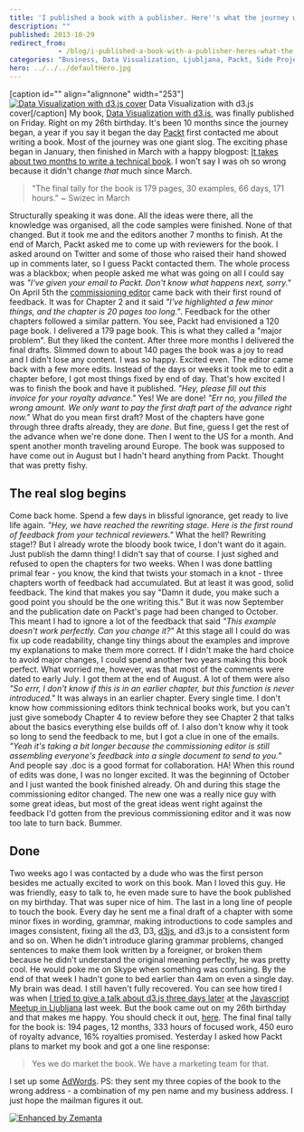 ```yaml
---
title: 'I published a book with a publisher. Here''s what the journey was like.'
description: ""
published: 2013-10-29
redirect_from: 
            - /blog/i-published-a-book-with-a-publisher-heres-what-the-journey-was-like/swizec/6398
categories: "Business, Data Visualization, Ljubljana, Packt, Side Projects, Skype, Writing"
hero: ../../../defaultHero.jpg
---
```

\[caption id=&quot;&quot; align=&quot;alignnone&quot; width=&quot;253&quot;][![Data Visualization with d3.js cover](https://www.filepicker.io/api/file/4lQnyBJ3SmbpxTTkl5lO?policy=eyJoYW5kbGUiOiI0bFFueUJKM1NtYnB4VFRrbDVsTyIsImV4cGlyeSI6MTM4MzA1ODA5OSwiY2FsbCI6WyJyZWFkIl19&amp;signature=973d407bbf3113c8d1a6336e07d57ec8729918d0caa81bebef4783d108329ca7)](http://www.packtpub.com/data-visualization-with-d3js/book) Data Visualization with d3.js cover\[/caption] My book, [Data Visualization with d3.js](http://www.packtpub.com/data-visualization-with-d3js/book), was finally published on Friday. Right on my 26th birthday. It&#x27;s been 10 months since the journey began, a year if you say it began the day [Packt](http://www.packtpub.com "Packt") first contacted me about writing a book. Most of the journey was one giant slog. The exciting phase began in January, then finished in March with a happy blogpost: [It takes about two months to write a technical book](http://swizec.com/blog/it-takes-about-two-months-to-write-a-technical-book/swizec/6076). I won&#x27;t say I was oh so wrong because it didn&#x27;t change _that_ much since March.

> &quot;The final tally for the book is 179 pages, 30 examples, 66 days, 171 hours.&quot; ~ Swizec in March

Structurally speaking it was done. All the ideas were there, all the knowledge was organised, all the code samples were finished. None of that changed. But it took me and the editors another 7 months to finish. At the end of March, Packt asked me to come up with reviewers for the book. I asked around on Twitter and some of those who raised their hand showed up in comments later, so I guess Packt contacted them. The whole process was a blackbox; when people asked me what was going on all I could say was _&quot;I&#x27;ve given your email to Packt. Don&#x27;t know what happens next, sorry.&quot;_ On April 5th the [commissioning editor](http://en.wikipedia.org/wiki/Commissioning_editor_%28book_publishing%29 "Commissioning editor (book publishing)") came back with their first round of feedback. It was for Chapter 2 and it said _&quot;I&#x27;ve highlighted a few minor things, and the chapter is 20 pages too long.&quot;_. Feedback for the other chapters followed a similar pattern. You see, Packt had envisioned a 120 page book. I delivered a 179 page book. This is what they called a &quot;major problem&quot;. But they liked the content. After three more months I delivered the final drafts. Slimmed down to about 140 pages the book was a joy to read and I didn&#x27;t lose any content. I was _so_ happy. Excited even. The editor came back with a few more edits. Instead of the days or weeks it took me to edit a chapter before, I got most things fixed by end of day. That&#x27;s how excited I was to finish the book and have it published. _&quot;Hey, please fill out this invoice for your royalty advance.&quot;_ Yes! We are done! _&quot;Err no, you filled the wrong amount. We only want to pay the first draft part of the advance right now.&quot;_ What do you mean first draft? Most of the chapters have gone through three drafts already, they are _done_. But fine, guess I get the rest of the advance when we&#x27;re done done. Then I went to the US for a month. And spent another month traveling around Europe. The book was supposed to have come out in August but I hadn&#x27;t heard anything from Packt. Thought that was pretty fishy.

## The real slog begins

Come back home. Spend a few days in blissful ignorance, get ready to live life again. _&quot;Hey, we have reached the rewriting stage. Here is the first round of feedback from your technical reviewers.&quot;_ What the hell? Rewriting stage!? But I already wrote the bloody book twice, I don&#x27;t want do it again. Just publish the damn thing! I didn&#x27;t say that of course. I just sighed and refused to open the chapters for two weeks. When I was done battling primal fear - you know, the kind that twists your stomach in a knot - three chapters worth of feedback had accumulated. But at least it was good, solid feedback. The kind that makes you say &quot;Damn it dude, you make such a good point you should be the one writing this.&quot; But it was now September and the publication date on Packt&#x27;s page had been changed to October. This meant I had to ignore a lot of the feedback that said _&quot;This example doesn&#x27;t work perfectly. Can you change it?&quot;_ At this stage all I could do was fix up code readability, change tiny things about the examples and improve my explanations to make them more correct. If I didn&#x27;t make the hard choice to avoid major changes, I could spend another two years making this book perfect. What worried me, however, was that most of the comments were dated to early July. I got them at the end of August. A lot of them were also _&quot;So errr, I don&#x27;t know if this is in an earlier chapter, but this function is never introduced.&quot;_ It was always in an earlier chapter. Every single time. I don&#x27;t know how commissioning editors think technical books work, but you can&#x27;t just give somebody Chapter 4 to review before they see Chapter 2 that talks about the basics everything else builds off of. I also don&#x27;t know why it took so long to send the feedback to me, but I got a clue in one of the emails. _&quot;Yeah it&#x27;s taking a bit longer because the commissioning editor is still assembling everyone&#x27;s feedback into a single document to send to you.&quot;_ And people say .doc is a good format for collaboration. HA! When this round of edits was done, I was no longer excited. It was the beginning of October and I just wanted the book finished already. Oh and during this stage the commissioning editor changed. The new one was a really nice guy with some great ideas, but most of the great ideas went right against the feedback I&#x27;d gotten from the previous commissioning editor and it was now too late to turn back. Bummer.

## Done

Two weeks ago I was contacted by a dude who was the first person besides me actually excited to work on this book. Man I loved this guy. He was friendly, easy to talk to, he even made sure to have the book published on my birthday. That was super nice of him. The last in a long line of people to touch the book. Every day he sent me a final draft of a chapter with some minor fixes in wording, grammar, making introductions to code samples and images consistent, fixing all the d3, D3, [d3js](http://protovis.org/ "D3.js"), and d3.js to a consistent form and so on. When he didn&#x27;t introduce glaring grammar problems, changed sentences to make them look written by a foreigner, or broken them because he didn&#x27;t understand the original meaning perfectly, he was pretty cool. He would poke me on Skype when something was confusing. By the end of that week I hadn&#x27;t gone to bed earlier than 4am on even a single day. My brain was dead. I still haven&#x27;t fully recovered. You can see how tired I was when [I tried to give a talk about d3.js three days later](http://video.kiberpipa.org/js_swizec_something_something_d3js/) at the [Javascript Meetup in Ljubljana](http://www.meetup.com/Ljubljana-JavaScript-User-Group/events/144257272/) last week. But the book came out on my 26th birthday and that makes me happy. You should check it out, [here](http://www.packtpub.com/data-visualization-with-d3js/book). The final final tally for the book is: 194 pages, 12 months, 333 hours of focused work, 450 euro of royalty advance, 16% royalties promised. Yesterday I asked how Packt plans to market my book and got a one line response:

> Yes we do market the book. We have a marketing team for that.

I set up some [AdWords](http://www.google.com/adwords "AdWords"). PS: they sent my three copies of the book to the wrong address - a combination of my pen name and my business address. I just hope the mailman figures it out.

[![Enhanced by Zemanta](http://img.zemanta.com/zemified_e.png?x-id=40111649-0edb-45ac-bb35-64a346e0ced7)](http://www.zemanta.com/?px "Enhanced by Zemanta")